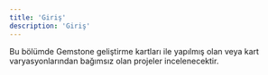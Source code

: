 ```yaml
---
title: 'Giriş'
description: 'Giriş'
---
```


Bu bölümde Gemstone geliştirme kartları ile yapılmış olan veya kart varyasyonlarından bağımsız olan projeler
incelenecektir.
